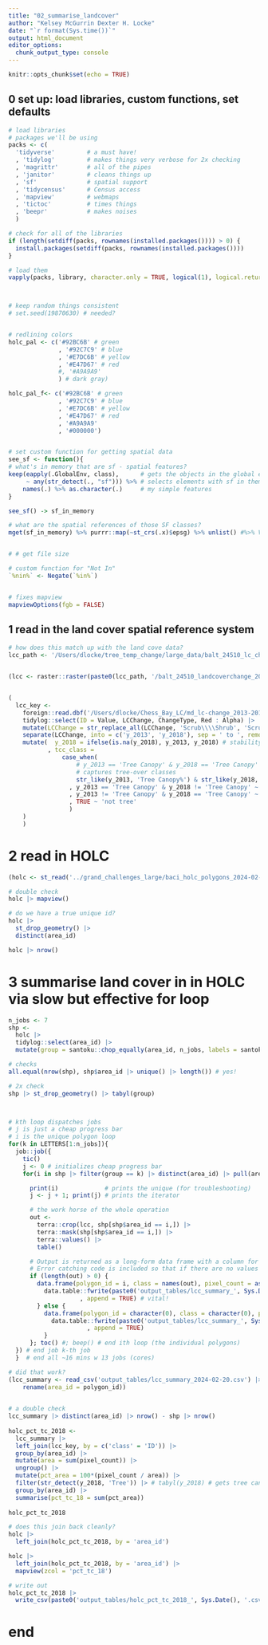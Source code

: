 ```yaml
---
title: "02_summarise_landcover"
author: "Kelsey McGurrin Dexter H. Locke"
date: "`r format(Sys.time())`"
output: html_document
editor_options: 
  chunk_output_type: console
---
```



```r
knitr::opts_chunk$set(echo = TRUE)
```

  
## 0 set up: load libraries, custom functions, set defaults
```r

# load libraries
# packages we'll be using
packs <- c(
  'tidyverse'         # a must have!
  , 'tidylog'         # makes things very verbose for 2x checking 
  , 'magrittr'        # all of the pipes
  , 'janitor'         # cleans things up
  , 'sf'              # spatial support
  , 'tidycensus'      # Census access
  , 'mapview'         # webmaps
  , 'tictoc'          # times things
  , 'beepr'           # makes noises
  )         

# check for all of the libraries
if (length(setdiff(packs, rownames(installed.packages()))) > 0) {
  install.packages(setdiff(packs, rownames(installed.packages())))  
}

# load them
vapply(packs, library, character.only = TRUE, logical(1), logical.return = TRUE, quietly = TRUE)



# keep random things consistent
# set.seed(19870630) # needed?


# redlining colors
holc_pal <- c('#92BC6B' # green
              , '#92C7C9' # blue
              , '#E7DC6B' # yellow
              , '#E47D67' # red
              #, '#A9A9A9'
              ) # dark gray)

holc_pal_f<- c('#92BC6B' # green
              , '#92C7C9' # blue
              , '#E7DC6B' # yellow
              , '#E47D67' # red
              , '#A9A9A9'
              , '#000000')


# set custom function for getting spatial data
see_sf <- function(){
# what's in memory that are sf - spatial features?
keep(eapply(.GlobalEnv, class),      # gets the objects in the global environment
     ~ any(str_detect(., "sf"))) %>% # selects elements with sf in them
    names(.) %>% as.character(.)     # my simple features
}

see_sf() -> sf_in_memory

# what are the spatial references of those SF classes?
mget(sf_in_memory) %>% purrr::map(~st_crs(.x)$epsg) %>% unlist() #%>% View()


# # get file size

# custom function for "Not In"
`%nin%` <- Negate(`%in%`)


# fixes mapview
mapviewOptions(fgb = FALSE)

```


## 1 read in the land cover spatial reference system
```r

# how does this match up with the land cove data?
lcc_path <- '/Users/dlocke/tree_temp_change/large_data/balt_24510_lc_change_2013_2018'


(lcc <- raster::raster(paste0(lcc_path, '/balt_24510_landcoverchange_20132018.tif')))


(
  lcc_key <-
    foreign::read.dbf('/Users/dlocke/Chess_Bay_LC/md_lc-change_2013-2018_2022-Edition/md_lc-change_2013-2018_2022-Edition.tif.vat.dbf') |>
    tidylog::select(ID = Value, LCChange, ChangeType, Red : Alpha) |>
    mutate(LCChange = str_replace_all(LCChange, 'Scrub\\\\Shrub', 'Scrub Shrub')) |>
    separate(LCChange, into = c('y_2013', 'y_2018'), sep = ' to ', remove = FALSE) |>
    mutate(  y_2018 = ifelse(is.na(y_2018), y_2013, y_2018) # stability
           , tcc_class =
               case_when(
                   # y_2013 == 'Tree Canopy' & y_2018 == 'Tree Canopy' ~ 'persistence'
                   # captures tree-over classes
                   str_like(y_2013, 'Tree Canopy%') & str_like(y_2018, 'Tree Canopy%') ~ 'persistence'
                 , y_2013 == 'Tree Canopy' & y_2018 != 'Tree Canopy' ~ 'loss'
                 , y_2013 != 'Tree Canopy' & y_2018 == 'Tree Canopy' ~ 'gain'
                 , TRUE ~ 'not tree'
                 )
    )
    )

```


# 2 read in HOLC
```r

(holc <- st_read('../grand_challenges_large/baci_holc_polygons_2024-02-20.gpkg', as_tibble = TRUE))

# double check
holc |> mapview()

# do we have a true unique id?
holc |> 
  st_drop_geometry() |> 
  distinct(area_id)

holc |> nrow()

```



# 3 summarise land cover in in HOLC via slow but effective for loop
```r

n_jobs <- 7
shp <-
  holc |>
  tidylog::select(area_id) |>
  mutate(group = santoku::chop_equally(area_id, n_jobs, labels = santoku::lbl_seq(start = 'A'))) 

# checks
all.equal(nrow(shp), shp$area_id |> unique() |> length()) # yes!

# 2x check
shp |> st_drop_geometry() |> tabyl(group)



# kth loop dispatches jobs
# j is just a cheap progress bar
# i is the unique polygon loop
for(k in LETTERS[1:n_jobs]){
  job::job({
    tic()
    j <- 0 # initializes cheap progress bar
    for(i in shp |> filter(group == k) |> distinct(area_id) |> pull(area_id)){

      print(i)             # prints the unique (for troubleshooting)
      j <- j + 1; print(j) # prints the iterator

      # the work horse of the whole operation
      out <-
        terra::crop(lcc, shp[shp$area_id == i,]) |>
        terra::mask(shp[shp$area_id == i,]) |>
        terra::values() |>
        table()

      # Output is returned as a long-form data frame with a column for plot ID, pixel class, and pixel count.
      # Error catching code is included so that if there are no values in the circle (entirely outside raster)
      if (length(out) > 0) {
        data.frame(polygon_id = i, class = names(out), pixel_count = as.numeric(out)) |>
          data.table::fwrite(paste0('output_tables/lcc_summary_', Sys.Date(), '.csv') # PAY ATTENTION
                    , append = TRUE) # vital!
        } else {
          data.frame(polygon_id = character(0), class = character(0), pixel_count = numeric(0)) |> 
            data.table::fwrite(paste0('output_tables/lcc_summary_', Sys.Date(), '.csv') # PAY ATTENTION
                      , append = TRUE)
          }
      }; toc() #; beep() # end ith loop (the individual polygons)
  }) # end job k-th job
  }  # end all ~16 mins w 13 jobs (cores)

# did that work?
(lcc_summary <- read_csv('output_tables/lcc_summary_2024-02-20.csv') |> 
    rename(area_id = polygon_id))
    

# a double check
lcc_summary |> distinct(area_id) |> nrow() - shp |> nrow()
 
holc_pct_tc_2018 <- 
  lcc_summary |> 
  left_join(lcc_key, by = c('class' = 'ID')) |> 
  group_by(area_id) |> 
  mutate(area = sum(pixel_count)) |> 
  ungroup() |> 
  mutate(pct_area = 100*(pixel_count / area)) |> 
  filter(str_detect(y_2018, 'Tree')) |> # tabyl(y_2018) # gets tree canopy class only
  group_by(area_id) |> 
  summarise(pct_tc_18 = sum(pct_area))
  
holc_pct_tc_2018

# does this join back cleanly?
holc |> 
  left_join(holc_pct_tc_2018, by = 'area_id')

holc |> 
  left_join(holc_pct_tc_2018, by = 'area_id') |> 
  mapview(zcol = 'pct_tc_18')

# write out
holc_pct_tc_2018 |> 
  write_csv(paste0('output_tables/holc_pct_tc_2018_', Sys.Date(), '.csv'))

```



# end



